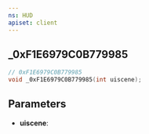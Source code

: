 ```yaml
---
ns: HUD
apiset: client
---
```

## _0xF1E6979C0B779985

```c
// 0xF1E6979C0B779985
void _0xF1E6979C0B779985(int uiscene);
```


## Parameters
* **uiscene**: